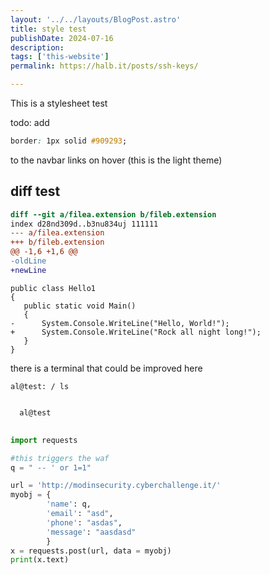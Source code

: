 ```yaml
---
layout: '../../layouts/BlogPost.astro'
title: style test
publishDate: 2024-07-16
description: 
tags: ['this-website']
permalink: https://halb.it/posts/ssh-keys/

---
```



This is a stylesheet test

todo: add 

```css
border: 1px solid #909293;

```
to the navbar links on hover
(this is the light theme)

## diff test

```diff
diff --git a/filea.extension b/fileb.extension
index d28nd309d..b3nu834uj 111111
--- a/filea.extension
+++ b/fileb.extension
@@ -1,6 +1,6 @@
-oldLine
+newLine
```

```diff-python
public class Hello1
{
   public static void Main()
   {
-      System.Console.WriteLine("Hello, World!");
+      System.Console.WriteLine("Rock all night long!");
   }
}
```

there is a terminal that could be
improved here

```terminal
al@test: / ls

```

<pre class="language-terminal">
<code class="languag-terminal">
  <span class="prompt">al@test</span>
</code>
</pre>


```python
import requests

#this triggers the waf
q = " -- ' or 1=1"

url = 'http://modinsecurity.cyberchallenge.it/'
myobj = {
        'name': q,
        'email': "asd",
        'phone': "asdas",
        'message': "aasdasd"
        }
x = requests.post(url, data = myobj)
print(x.text)
```
